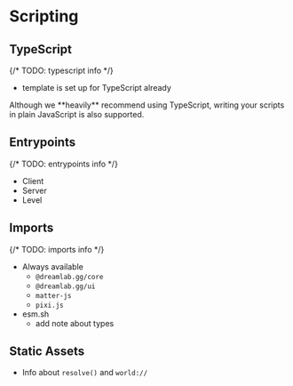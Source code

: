 
# Scripting

<UnderConstruction />

## TypeScript

{/* TODO: typescript info */}

- template is set up for TypeScript already

<Callout>
  Although we **heavily** recommend using TypeScript, writing your scripts in
  plain JavaScript is also supported.
</Callout>

## Entrypoints

{/* TODO: entrypoints info */}

- Client
- Server
- Level

## Imports

{/* TODO: imports info */}

- Always available
  - `@dreamlab.gg/core`
  - `@dreamlab.gg/ui`
  - `matter-js`
  - `pixi.js`
- esm.sh
  - add note about types

## Static Assets

- Info about `resolve()` and `world://`
